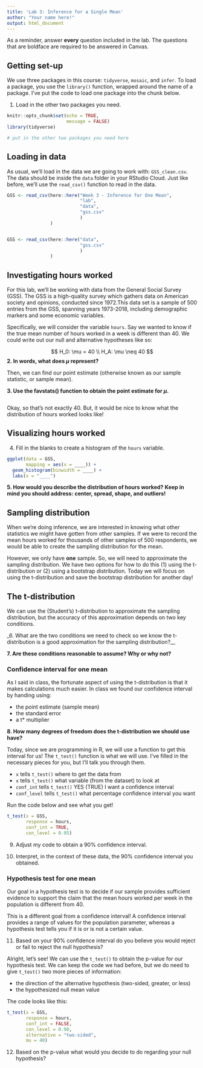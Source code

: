 ```yaml
---
title: 'Lab 3: Inference for a Single Mean'
author: "Your name here!"
output: html_document
---
```


As a reminder, answer **every** question included in the lab. The questions that
are boldface are required to be answered in Canvas. 

## Getting set-up

We use three packages in this course: `tidyverse`, `mosaic`, and `infer`. To
load a package, you use the `library()` function, wrapped around the name of a
package. I've put the code to load one package into the chunk below. 

1. Load in the other two packages you need.

```r
knitr::opts_chunk$set(echo = TRUE, 
                      message = FALSE)
library(tidyverse)

# put in the other two packages you need here


```

## Loading in data

As usual, we'll load in the data we are going to work with: `GSS_clean.csv`.
The data should be inside the `data` folder in your RStudio Cloud. Just like
before, we'll use the `read_csv()` function to read in the data. 

```r
GSS <- read_csv(here::here("Week 3 - Inference for One Mean", 
                           "lab",
                           "data", 
                           "gss.csv"
                           )
                )


GSS <- read_csv(here::here("data", 
                           "gss.csv"
                           )
                )
```

## Investigating hours worked

For this lab, we'll be working with data from the General Social Survey (GSS). 
The GSS is a high-quality survey which gathers data on American society and
opinions, conducted since 1972.This data set is a sample of 500 entries from the
GSS, spanning years 1973-2018, including demographic markers and some economic
variables.

Specifically, we will consider the variable `hours`. Say we wanted to know if
the true mean number of hours worked in a week is different than 40. We could
write out our null and alternative hypotheses like so:

$$ 
H_0: \mu = 40 \\
H_A: \mu \neq 40
$$
__2. In words, what does $\mu$ represent?__



Then, we can find our point estimate (otherwise known as our sample statistic,
or sample mean). 

__3. Use the favstats() function to obtain the point estimate for $\mu$.__

```r

```

Okay, so that's not exactly 40. But, it would be nice to know what the
distribution of hours worked looks like! 

## Visualizing hours worked

4. Fill in the blanks to create a histogram of the `hours` variable.

```r
ggplot(data = GSS, 
       mapping = aes(x = ____)) + 
  geom_histogram(binwidth = ____) + 
  labs(x = "____")
```

__5. How would you describe the distribution of hours worked?__
__Keep in mind you should address: center, spread, shape, and outliers!__


## Sampling distribution

When we're doing inference, we are interested in knowing what other statistics
we might have gotten from other samples. If we were to record the mean hours
worked for thousands of other samples of 500 respondents, we would be able to 
create the sampling distribution for the mean. 

However, we only have **one** sample. So, we will need to approximate the 
sampling distribution. We have two options for how to do this (1) using the 
t-distribution or (2) using a bootstrap distribution. Today we will focus on 
using the t-distribution and save the bootstrap distribution for another day!

## The t-distribution

We can use the (Student's) t-distribution to approximate the sampling
distribution, but the accuracy of this approximation depends on two key
conditions. 

_6. What are the two conditions we need to check so we know the t-distribution is a good approximation for the sampling distribution?__


__7. Are these conditions reasonable to assume? Why or why not?__


### Confidence interval for one mean

As I said in class, the fortunate aspect of using the t-distribution is that 
it makes calculations much easier. In class we found our confidence interval
by handing using:

- the point estimate (sample mean)
- the standard error 
- a t* multiplier

__8. How many degrees of freedom does the t-distribution we should use have?__


Today, since we are programming in R, we will use a function to get this 
interval for us! The `t_test()` function is what we will use. I've filled in the
necessary pieces for you, but I'll talk you through them. 

- `x` tells `t_test()` where to get the data from
- `x` tells `t_test()` what variable (from the dataset) to look at
- `conf_int` tells `t_test()` YES (TRUE) I want a confidence interval
- `conf_level` tells `t_test()` what percentage confidence interval you want

Run the code below and see what you get!

```r
t_test(x = GSS, 
       response = hours, 
       conf_int = TRUE, 
       con_level = 0.95)
```

9. Adjust my code to obtain a 90% confidence interval.


10. Interpret, in the context of these data, the 90% confidence interval you
obtained. 


### Hypothesis test for one mean

Our goal in a hypothesis test is to decide if our sample provides sufficient evidence to support the claim that the mean hours worked per week in the population is different from 40. 

This is a different goal from a confidence interval! A confidence 
interval provides a range of values for the population parameter, 
whereas a hypothesis test tells you if it is or is not a certain value. 

11. Based on your 90% confidence interval do you believe you would reject
or fail to reject the null hypothesis?


Alright, let's see! We can use the `t_test()` to obtain the p-value for our
hypothesis test. We can keep the code we had before, but we do need to give `t_test()` two more pieces of information: 

- the direction of the alternative hypothesis (two-sided, greater, or less)
- the hypothesized null mean value

The code looks like this:

```r
t_test(x = GSS, 
       response = hours, 
       conf_int = FALSE, 
       con_level = 0.90, 
       alternative = "two-sided", 
       mu = 40)
```


12. Based on the p-value what would you decide to do regarding your 
null hypothesis?

